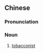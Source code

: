 {{also|烟草商}}
==Chinese==
{{zh-forms|s=烟草商|t2=菸草商|type=21}}

===Pronunciation===
{{zh-pron
|m=yāncǎoshāng
|cat=n
}}

===Noun===
{{zh-noun}}

# [[tobacconist]]